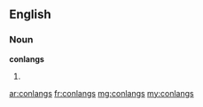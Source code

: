 ==English==

===Noun===
'''conlangs'''

# {{plural of|[[conlang]]}}

[[ar:conlangs]]
[[fr:conlangs]]
[[mg:conlangs]]
[[my:conlangs]]